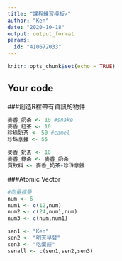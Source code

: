 ---
title: "課程練習模板>"
author: "Ken"
date: "2020-10-18"
output: output_format
params:
  id: "410672033"
---

```{r setup, include=FALSE}
knitr::opts_chunk$set(echo = TRUE)
```

## Your code
###創造R裡帶有資訊的物件
```{r}
麥香_奶茶 <- 10 #snake
麥香_紅茶 <- 10
珍珠奶茶 <- 50 #camel
珍珠拿鐵 <- 55
```

```{r}
麥香_奶茶 <- 10
麥香_綠茶 <- 麥香_奶茶
買飲料 <- 麥香_奶茶+珍珠拿鐵
```

 
###Atomic Vector
```{r}
#向量推疊
num <- 6
num1 <- c(12,num)
num2 <- c(24,num1,num)
num3 <- c(num,num1)
```

```{r}
sen1 <- "Ken"
sen2 <- "明天早餐"
sen3 <- "吃蛋餅"
senall <- c(sen1,sen2,sen3)
```










